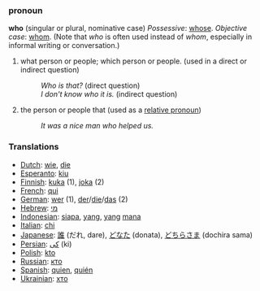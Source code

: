 ===pronoun===
'''who''' (singular or plural, nominative case)
''Possessive'': [[whose]].
''Objective case'': [[whom]]. 
(Note that ''who'' is often used instead of ''whom'', especially in informal writing or conversation.)

#what person or people; which person or people. (used in a direct or indirect question)
#:''Who is that?'' (direct question)
#:''I don't know who it is.'' (indirect question)
#the person or people that (used as a [[relative pronoun]])
#:''It was a nice man who helped us.''


===Translations===

*[[Dutch]]: [[wie]], [[die]]
*[[Esperanto]]: [[kiu]]
*[[Finnish]]: [[kuka]] (1), [[joka]] (2)
*[[French]]: [[qui]]
*[[German]]: [[wer]] (1), [[der]]/[[die]]/[[das]] (2)
*[[Hebrew]]: [[מי]]
*[[Indonesian]]: [[siapa]], [[yang]], [[yang]] [[mana]]
*[[Italian]]: [[chi]]
*[[Japanese]]: [[誰]] (だれ, dare), [[どなた]] (donata), [[どちらさま]] (dochira sama)
*[[Persian]]: [[كی]] (ki)
*[[Polish]]: [[kto]]
*[[Russian]]: [[кто]]
*[[Spanish]]: [[quien]], [[quién]]
*[[Ukrainian]]: [[хто]]